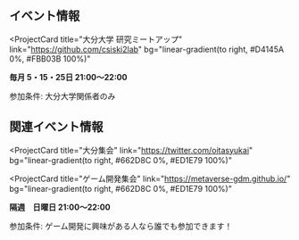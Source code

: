 ## イベント情報

<ProjectCard
  title="大分大学 研究ミートアップ"
  link="https://github.com/csiski2lab"
  bg="linear-gradient(to right, #D4145A 0%, #FBB03B 100%)"
>
  **毎月 5・15・25日 21:00～22:00**

参加条件: 大分大学関係者のみ
</ProjectCard>

## 関連イベント情報

<ProjectCard
  title="大分集会"
  link="https://twitter.com/oitasyukai"
  bg="linear-gradient(to right, #662D8C 0%, #ED1E79 100%)"
>
</ProjectCard>

<ProjectCard
  title="ゲーム開発集会"
  link="https://metaverse-gdm.github.io/"
  bg="linear-gradient(to right, #662D8C 0%, #ED1E79 100%)"
>
  **隔週　日曜日 21:00～22:00**

参加条件: ゲーム開発に興味がある人なら誰でも参加できます！
</ProjectCard>